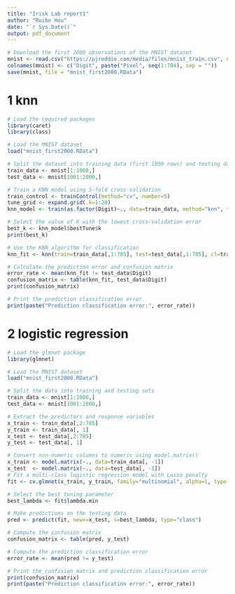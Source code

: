 ```yaml
---
title: "Irisk Lab report1"
author: "Ruibo Hou"
date: "`r Sys.Date()`"
output: pdf_document
---
```


```r
# Download the first 2000 observations of the MNIST dataset
mnist <- read.csv("https://pjreddie.com/media/files/mnist_train.csv", nrows = 2000)
colnames(mnist) <- c("Digit", paste("Pixel", seq(1:784), sep = ""))
save(mnist, file = "mnist_first2000.RData")
```
# 1 knn
```r
# Load the required packages
library(caret)
library(class)

# Load the MNIST dataset
load("mnist_first2000.RData")

# Split the dataset into training data (first 1000 rows) and testing data (last 1000 rows)
train_data <- mnist[1:1000,] 
test_data <- mnist[1001:2000,]

# Train a KNN model using 5-fold cross-validation
train_control <- trainControl(method="cv", number=5)  
tune_grid <- expand.grid(.k=1:20)
knn_model <- train(as.factor(Digit)~., data=train_data, method="knn", tuneGrid=tune_grid, trControl=train_control)

# Select the value of K with the lowest cross-validation error
best_k <- knn_model$bestTune$k
print(best_k)

# Use the KNN algorithm for classification
knn_fit <- knn(train=train_data[,1:785], test=test_data[,1:785], cl=train_data$Digit, k=best_k)

# Calculate the prediction error and confusion matrix
error_rate <- mean(knn_fit != test_data$Digit)
confusion_matrix <- table(knn_fit, test_data$Digit)
print(confusion_matrix)

# Print the prediction classification error
print(paste("Prediction classification error:", error_rate))

```
# 2 logistic regression
```r
# Load the glmnet package
library(glmnet)

# Load the MNIST dataset
load("mnist_first2000.RData")

# Split the data into training and testing sets
train_data <- mnist[1:1000,]
test_data <- mnist[1001:2000,]

# Extract the predictors and response variables
x_train <- train_data[,2:785]
y_train <- train_data[, 1]
x_test <- test_data[,2:785]
y_test <- test_data[, 1]

# Convert non-numeric columns to numeric using model.matrix()
x_train <- model.matrix(~., data=train_data[, -1])
x_test  <- model.matrix(~., data=test_data[, -1])
# Fit a multi-class logistic regression model with Lasso penalty
fit <- cv.glmnet(x_train, y_train, family="multinomial", alpha=1, type.measure="class")

# Select the best tuning parameter
best_lambda <- fit$lambda.min

# Make predictions on the testing data
pred <- predict(fit, newx=x_test, s=best_lambda, type="class")

# Compute the confusion matrix
confusion_matrix <- table(pred, y_test)

# Compute the prediction classification error
error_rate <- mean(pred != y_test)

# Print the confusion matrix and prediction classification error
print(confusion_matrix)
print(paste("Prediction classification error:", error_rate))
```